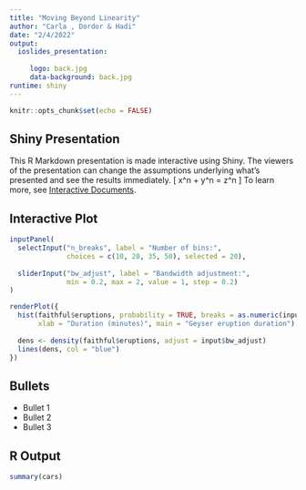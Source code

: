 ```yaml
---
title: "Moving Beyond Linearity"
author: "Carla , Dordor & Hadi"
date: "2/4/2022"
output: 
  ioslides_presentation:
     
     logo: back.jpg
     data-background: back.jpg
runtime: shiny
---
```


```r
knitr::opts_chunk$set(echo = FALSE)
```

## Shiny Presentation {data-background=back.jpg data-background-size=cover}

This R Markdown presentation is made interactive using Shiny. The viewers of the presentation can change the assumptions underlying what's presented and see the results immediately. 
\[ x^n + y^n = z^n \]
To learn more, see [Interactive Documents](http://rmarkdown.rstudio.com/authoring_shiny.html).

## Interactive Plot

```r
inputPanel(
  selectInput("n_breaks", label = "Number of bins:",
              choices = c(10, 20, 35, 50), selected = 20),
  
  sliderInput("bw_adjust", label = "Bandwidth adjustment:",
              min = 0.2, max = 2, value = 1, step = 0.2)
)

renderPlot({
  hist(faithful$eruptions, probability = TRUE, breaks = as.numeric(input$n_breaks),
       xlab = "Duration (minutes)", main = "Geyser eruption duration")
  
  dens <- density(faithful$eruptions, adjust = input$bw_adjust)
  lines(dens, col = "blue")
})
```

## Bullets

- Bullet 1
- Bullet 2
- Bullet 3

## R Output

```r
summary(cars)
```


